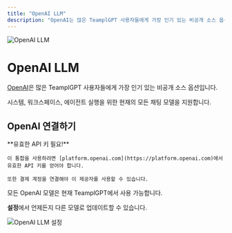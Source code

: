 ```yaml
---
title: "OpenAI LLM"
description: "OpenAI는 많은 TeamplGPT 사용자들에게 가장 인기 있는 비공개 소스 옵션입니다."
---
```



<Image
  src="/images/anythingllm-setup/llm-configuration/cloud/openai/header-image.png"
  height={1080}
  width={1920}
  quality={100}
  alt="OpenAI LLM"
/>

# OpenAI LLM

[OpenAI](https://OpenAI.com)은 많은 TeamplGPT 사용자들에게 가장 인기 있는 비공개 소스 옵션입니다.

시스템, 워크스페이스, 에이전트 실행을 위한 현재의 모든 채팅 모델을 지원합니다.

## OpenAI 연결하기

<Callout type="info" emoji="️💡">
  **유효한 API 키 필요!**

    이 통합을 사용하려면 [platform.openai.com](https://platform.openai.com)에서 유효한 API 키를 얻어야 합니다.

    또한 결제 계정을 연결해야 이 제공자를 사용할 수 있습니다.

</Callout>

모든 OpenAI 모델은 현재 TeamplGPT에서 사용 가능합니다.

**설정**에서 언제든지 다른 모델로 업데이트할 수 있습니다.

<Image
  src="/images/anythingllm-setup/llm-configuration/cloud/openai/openai-llm.png"
  height={1080}
  width={1920}
  quality={100}
  alt="OpenAI LLM 설정"
/>
